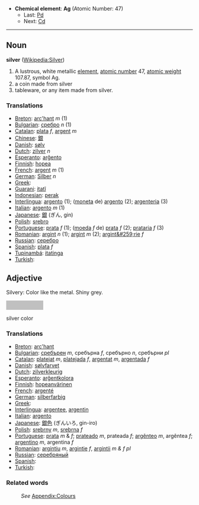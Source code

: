 *'''Chemical element''': '''Ag''' (Atomic Number: 47)
**Last: [[Palladium|Pd]]
**Next: [[Cadmium|Cd]]
----

==Noun==
'''silver''' ([[en:Silver|Wikipedia:Silver]])

# A lustrous, white metallic [[element]], [[atomic number]] 47, [[atomic weight]] 107.87, symbol Ag.
# a coin made from silver
# tableware, or any item made from silver.


===Translations===

* [[Breton]]: [[arc'hant]] ''m'' (1)
* [[Bulgarian]]: [[сребро]] ''n'' (1)
* [[Catalan]]: [[plata]] ''f'', [[argent]] ''m''
* [[Chinese]]: [[銀]]
* [[Danish]]: [[sølv]]
* [[Dutch]]: [[zilver]] ''n''
* [[Esperanto]]: [[arĝento]]
* [[Finnish]]: [[hopea]]
* [[French]]: [[argent]] ''m'' (1)
* [[German]]: [[Silber]] ''n''
* [[Greek]]: [[]]
* [[Guarani]]: [[itatĩ]]
* [[Indonesian]]: [[perak]]
* [[Interlingua]]: [[argento]] (1); ([[moneta]] de) [[argento]] (2); [[argenteria]] (3)
* [[Italian]]: [[argento]] ''m'' (1)
* [[Japanese]]: [[銀]] (ぎん, gin)
* [[Polish]]: [[srebro]]
* [[Portuguese]]: [[prata]] ''f'' (1); ([[moeda]] ''f'' de) [[prata]] ''f'' (2); [[prataria]] ''f'' (3)
* [[Romanian]]: [[argint]] ''n'' (1); [[argint]] ''m'' (2); [[argint&#259;rie]] ''f''
* [[Russian]]: [[серебро]]
* [[Spanish]]: [[plata]] ''f''
* [[Tupinambá]]: [[itatinga]]
* [[Turkish]]: [[]]

==Adjective==

Silvery: Color like the metal. Shiny grey.

<div style="background-color:#C0C0C0; width:100px; height:25px;text-align:center">&nbsp;</div>silver color

===Translations===

* [[Breton]]: [[arc'hant]]
* [[Bulgarian]]: [[сребърен]] ''m'', сребърна ''f'', сребърно ''n'', сребърни ''pl''
* [[Catalan]]: [[platejat]] ''m'', [[platejada]] ''f'', [[argentat]] ''m'', [[argentada]] ''f''
* [[Danish]]: [[sølvfarvet]]
* [[Dutch]]: [[zilverkleurig]]
* [[Esperanto]]: [[arĝentkolora]]
* [[Finnish]]: [[hopeanvärinen]]
* [[French]]: [[argenté]]
* [[German]]: [[silberfarbig]]
* [[Greek]]: [[]]
* [[Interlingua]]: [[argentee]], [[argentin]]
* [[Italian]]: [[argento]]
* [[Japanese]]: [[銀色]] (ぎんいろ, gin-iro)
* [[Polish]]: [[srebrny]] ''m'', [[srebrna]] ''f''
* [[Portuguese]]: [[prata]] ''m'' & ''f''; [[prateado]] ''m'', prateada ''f''; [[argênteo]] ''m'', argêntea ''f''; [[argentino]] ''m'', argentina ''f''
* [[Romanian]]: [[argintiu]] ''m'', [[argintie]] ''f'', [[argintii]] ''m & f pl''
* [[Russian]]: [[серебряный]]
* [[Spanish]]: [[]]
* [[Turkish]]: [[]]

===Related words===
:''See'' [[Wiktionary_Appendix:Colours|Appendix:Colours]]
